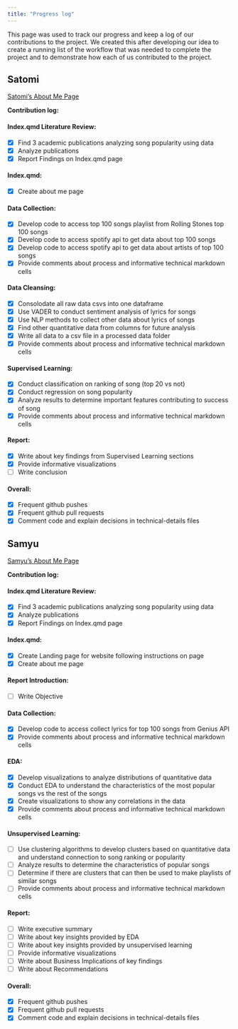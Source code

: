 ```yaml
---
title: "Progress log"
---
```


This page was used to track our progress and keep a log of our contributions to the project. We created this after developing our idea to create a running list of the workflow that was needed to complete the project and to demonstrate how each of us contributed to the project.

## Satomi
[Satomi's About Me Page](../index.qmd#satomi-aboutme)


**Contribution log:**

#### Index.qmd Literature Review:

* [x] Find 3 academic publications analyzing song popularity using data
* [x] Analyze publications
* [x] Report Findings on Index.qmd page

#### Index.qmd:

* [x] Create about me page

#### Data Collection:

* [x] Develop code to access top 100 songs playlist from Rolling Stones top 100 songs
* [x] Develop code to access spotify api to get data about top 100 songs
* [x] Develop code to access spotify api to get data about artists of top 100 songs
* [x] Provide comments about process and informative technical markdown cells

#### Data Cleansing:

* [x] Consolodate all raw data csvs into one dataframe
* [x] Use VADER to conduct sentiment analysis of lyrics for songs
* [x] Use NLP methods to collect other data about lyrics of songs
* [x] Find other quantitative data from columns for future analysis
* [x] Write all data to a csv file in a processed data folder
* [x] Provide comments about process and informative technical markdown cells

#### Supervised Learning:

* [x] Conduct classification on ranking of song (top 20 vs not)
* [x] Conduct regression on song popularity
* [x] Analyze results to determine important features contributing to success of song
* [x] Provide comments about process and informative technical markdown cells

#### Report:

* [x] Write about key findings from Supervised Learning sections
* [x] Provide informative visualizations
* [ ] Write conclusion

#### Overall:

* [x] Frequent github pushes
* [x] Frequent github pull requests
* [x] Comment code and explain decisions in technical-details files

## Samyu
[Samyu's About Me Page](../index.qmd#samyu-aboutme)

**Contribution log:**

#### Index.qmd Literature Review:

* [x] Find 3 academic publications analyzing song popularity using data
* [x] Analyze publications
* [x] Report Findings on Index.qmd page

#### Index.qmd:

* [x] Create Landing page for website following instructions on page
* [x] Create about me page

#### Report Introduction:

* [ ] Write Objective

#### Data Collection:

* [x] Develop code to access collect lyrics for top 100 songs from Genius API
* [x] Provide comments about process and informative technical markdown cells

#### EDA:

* [x] Develop visualizations to analyze distributions of quantitative data
* [x] Conduct EDA to understand the characteristics of the most popular songs vs the rest of the songs
* [x] Create visualizations to show any correlations in the data
* [x] Provide comments about process and informative technical markdown cells

#### Unsupervised Learning:

* [ ] Use clustering algorithms to develop clusters based on quantitative data and understand connection to song ranking or popularity
* [ ] Analyze results to determine the characteristics of popular songs
* [ ] Determine if there are clusters that can then be used to make playlists of similar songs
* [ ] Provide comments about process and informative technical markdown cells

#### Report:

* [ ] Write executive summary
* [ ] Write about key insights provided by EDA
* [ ] Write about key insights provided by unsupervised learning
* [ ] Provide informative visualizations
* [ ] Write about Business Implications of key findings
* [ ] Write about Recommendations

#### Overall:

* [x] Frequent github pushes
* [x] Frequent github pull requests
* [x] Comment code and explain decisions in technical-details files